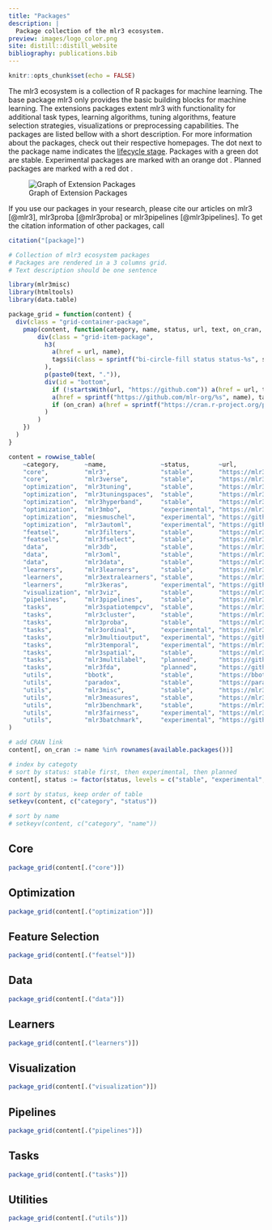 ```yaml
---
title: "Packages"
description: |
  Package collection of the mlr3 ecosystem.
preview: images/logo_color.png
site: distill::distill_website
bibliography: publications.bib
---
```


```r
knitr::opts_chunk$set(echo = FALSE)
```

The mlr3 ecosystem is a collection of R packages for machine learning.
The base package mlr3 only provides the basic building blocks for machine learning.
The extensions packages extent mlr3 with functionality for additional task types, learning algorithms, tuning algorithms, feature selection strategies, visualizations or preprocessing capabilities.
The packages are listed bellow with a short description.
For more information about the packages, check out their respective homepages.
The dot next to the package name indicates the [lifecycle stage](https://lifecycle.r-lib.org/articles/stages.html).
Packages with a green dot <i class="bi-circle-fill status-stable"></i> are stable.
Experimental packages are marked with an orange dot <i class="bi-circle-fill status-experimental"></i>.
Planned packages are marked with a red dot <i class="bi-circle-fill status-planned"></i>.

![Graph of Extension Packages](https://raw.githubusercontent.com/mlr-org/mlr3/master/man/figures/mlr3verse.svg?sanitize=true)

If you use our packages in your research, please cite our articles on mlr3 [@mlr3], mlr3proba [@mlr3proba] or mlr3pipelines [@mlr3pipelines].
To get the citation information of other packages, call

```r
citation("[package]")
```



```r
# Collection of mlr3 ecosystem packages
# Packages are rendered in a 3 columns grid.
# Text description should be one sentence

library(mlr3misc)
library(htmltools)
library(data.table)

package_grid = function(content) {
  div(class = "grid-container-package",
    pmap(content, function(category, name, status, url, text, on_cran, ...) {
        div(class = "grid-item-package",
          h3(
            a(href = url, name),
            tags$i(class = sprintf("bi-circle-fill status status-%s", status))
          ),
          p(paste0(text, ".")),
          div(id = "bottom",
            if (!startsWith(url, "https://github.com")) a(href = url, tags$i(class = "bi bi-house")),
            a(href = sprintf("https://github.com/mlr-org/%s", name), tags$i(class = "bi bi-github")),
            if (on_cran) a(href = sprintf("https://cran.r-project.org/package=%s", name), tags$i(class = "fab fa-r-project"))
          )
        )
    })
  )
}

content = rowwise_table(
    ~category,       ~name,               ~status,        ~url,                                         ~text,
    "core",          "mlr3",              "stable",       "https://mlr3.mlr-org.com/",                  "Basic building blocks for machine learning",
    "core",          "mlr3verse",         "stable",       "https://mlr3verse.mlr-org.com/",             "Meta-package intended to simplify both installation and loading of packages from the mlr3 ecosystem",
    "optimization",  "mlr3tuning",        "stable",       "https://mlr3tuning.mlr-org.com/",            "Hyperparameter tuning for mlr3 learners",
    "optimization",  "mlr3tuningspaces",  "stable",       "https://mlr3tuningspaces.mlr-org.com/",      "Collection of search spaces for hyperparameter tuning",
    "optimization",  "mlr3hyperband",     "stable",       "https://mlr3hyperband.mlr-org.com/",         "Successive halving and hyperband tuner for mlr3tuning",
    "optimization",  "mlr3mbo",           "experimental", "https://mlr3mbo.mlr-org.com/",               "Model-based optimization for mlr3tuning",
    "optimization",  "miesmuschel",       "experimental", "https://github.com/mlr-org/miesmuschel/",    "Flexible mixed integer evolutionary strategies",
    "optimization",  "mlr3automl",        "experimental", "https://github.com/mlr-org/mlr3automl/",     "Automated machine learning",
    "featsel",       "mlr3filters",       "stable",       "https://mlr3filters.mlr-org.com/",           "Filter Feature Selection",
    "featsel",       "mlr3fselect",       "stable",       "https://mlr3fselect.mlr-org.com/",           "Wrapper Feature Selection",
    "data",          "mlr3db",            "stable",       "https://mlr3db.mlr-org.com/",                "Data backend to transparently work with databases",
    "data",          "mlr3oml",           "stable",       "https://mlr3oml.mlr-org.com/",               "Connector to OpenML",
    "data",          "mlr3data",          "stable",       "https://mlr3data.mlr-org.com/",              "Data sets and tasks",
    "learners",      "mlr3learners",      "stable",       "https://mlr3learners.mlr-org.com/",          "Essential learners for mlr3, maintained by the mlr-org team",
    "learners",      "mlr3extralearners", "stable",       "https://mlr3extralearners.mlr-org.com/",     "Extra learners for mlr3, implemented by the community",
    "learners",      "mlr3keras",         "experimental", "https://github.com/mlr-org/mlr3keras/",      "Deep learning with Keras",
    "visualization", "mlr3viz",           "stable",       "https://mlr3viz.mlr-org.com/",               "Visualizations for tasks, predictions, resample results and benchmarks",
    "pipelines",     "mlr3pipelines",     "stable",       "https://mlr3pipelines.mlr-org.com/",         "Dataflow programming toolkit",
    "tasks",         "mlr3spatiotempcv",  "stable",       "https://mlr3spatiotempcv.mlr-org.com/",      "Spatiotemporal resampling and visualization methods",
    "tasks",         "mlr3cluster",       "stable",       "https://mlr3cluster.mlr-org.com/",           "Cluster analysis",
    "tasks",         "mlr3proba",         "stable",       "https://mlr3proba.mlr-org.com/",             "Probabilistic predictions",
    "tasks",         "mlr3ordinal",       "experimental", "https://mlr3ordinal.mlr-org.com/",           "Ordinal regression",
    "tasks",         "mlr3multioutput",   "experimental", "https://github.com/mlr-org/mlr3multioutput", "Storing and working with multi-output tasks",
    "tasks",         "mlr3temporal",      "experimental", "https://mlr3temporal.mlr-org.com/",          "Time series analysis",
    "tasks",         "mlr3spatial",       "stable",       "https://mlr3spatial.mlr-org.com/",           "Spatial data backends and prediction functions",
    "tasks",         "mlr3multilabel",    "planned",      "https://github.com/mlr-org/mlr3multilabel",  "Multi-Label Classification",
    "tasks",         "mlr3fda",           "planned",      "https://github.com/mlr-org/mlr3fda",         "Functional Data Analysis",
    "utils",         "bbotk",             "stable",       "https://bbotk.mlr-org.com/",                 "Black-box optimization toolkit",
    "utils",         "paradox",           "stable",       "https://paradox.mlr-org.com/",               "Universal parameter space description and tools",
    "utils",         "mlr3misc",          "stable",       "https://mlr3misc.mlr-org.com/",              "Miscellaneous helper functions for mlr3",
    "utils",         "mlr3measures",      "stable",       "https://mlr3measures.mlr-org.com/",          "Performance measures for supervised learning",
    "utils",         "mlr3benchmark",     "stable",       "https://mlr3benchmark.mlr-org.com/",         "Analysis and tools for benchmarking",
    "utils",         "mlr3fairness",      "experimental", "https://mlr3fairness.mlr-org.com/",          "Fairness in Machine Learning",
    "utils",         "mlr3batchmark",     "experimental", "https://github.com/mlr-org/mlr3batchmark/",  "Connector between mlr3 and batchtools"
)

# add CRAN link
content[, on_cran := name %in% rownames(available.packages())]

# index by categoty
# sort by status: stable first, then experimental, then planned
content[, status := factor(status, levels = c("stable", "experimental", "planned"), ordered = TRUE)]

# sort by status, keep order of table
setkeyv(content, c("category", "status"))

# sort by name
# setkeyv(content, c("category", "name"))
```

## <i class="bi-house-heart"></i> Core

```r
package_grid(content[.("core")])
```


## <i class="bi-sliders"></i> Optimization

```r
package_grid(content[.("optimization")])
```

## <i class="bi-funnel"></i> Feature Selection

```r
package_grid(content[.("featsel")])
```

## <i class="bi-hdd"></i> Data

```r
package_grid(content[.("data")])
```

## <i class="bi-pen"></i> Learners

```r
package_grid(content[.("learners")])
```

## <i class="bi-bar-chart-line"></i> Visualization

```r
package_grid(content[.("visualization")])
```

## <i class="bi-share"></i> Pipelines

```r
package_grid(content[.("pipelines")])
```

## <i class="bi-list-task"></i> Tasks

```r
package_grid(content[.("tasks")])
```

## <i class="bi-balloon"></i> Utilities

```r
package_grid(content[.("utils")])
```
